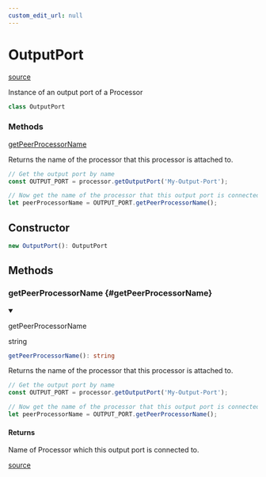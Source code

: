 ```yaml
---
custom_edit_url: null
---
```


# OutputPort
<div className="doc-side">
<div className="doc-main-source">

[source](https://github.com/layline-io/layline-docusaurus/blob/28d5da4/projects/layline/src/classes/OutputPort.ts#L4)

</div>
</div>

<div className="doc-subtitle">

Instance of an output port of a Processor

</div>

```ts
class OutputPort
```

<div className="doc-summary doc-methods">
<h3 className="doc-summary-title">Methods</h3>
<div className="doc-summary-item">
<div className="doc-summary-name"><a href="#getPeerProcessorName">getPeerProcessorName</a></div>
<div className="doc-summary-desc">

Returns the name of the processor that this processor is attached to.

```js
// Get the output port by name
const OUTPUT_PORT = processor.getOutputPort('My-Output-Port');

// Now get the name of the processor that this output port is connected ti.
let peerProcessorName = OUTPUT_PORT.getPeerProcessorName();
```

</div>
</div>
</div>

## Constructor

```ts
new OutputPort(): OutputPort
```

## Methods

<div className="doc-header-hidden">

### getPeerProcessorName {#getPeerProcessorName}

</div>

<div className="doc-entry">

<details open className="doc-method">

<summary className="doc-member">

<span className="doc-name">getPeerProcessorName</span>

<span className="doc-type">

string

</span>

</summary>

```ts
getPeerProcessorName(): string
```

<div className="doc-desc">

Returns the name of the processor that this processor is attached to.

```js
// Get the output port by name
const OUTPUT_PORT = processor.getOutputPort('My-Output-Port');

// Now get the name of the processor that this output port is connected ti.
let peerProcessorName = OUTPUT_PORT.getPeerProcessorName();
```

</div>

<h4 className="doc-comment-title">Returns</h4>

Name of Processor which this output port is connected to.

</details>

<div className="doc-source">

[source](https://github.com/layline-io/layline-docusaurus/blob/28d5da4/projects/layline/src/classes/OutputPort.ts#L19)

</div>

</div>